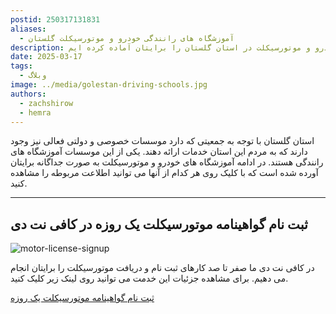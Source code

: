 ```yaml
---
postid: 250317131831
aliases:
  - آموزشگاه های رانندگی خودرو و موتورسیکلت گلستان
description: در این مقاله لیست کاملی از آموزشگاه های رانندگی خودرو و موتورسیکلت در استان گلستان را برایتان آماده کرده ایم.
date: 2025-03-17
tags:
  - وبلاگ
image: ../media/golestan-driving-schools.jpg
authors:
  - zachshirow
  - hemra
---
```


استان گلستان با توجه به جمعیتی که دارد موسسات خصوصی و دولتی فعالی نیز وجود دارند که به مردم این استان خدمات ارائه دهند. یکی از این موسسات آموزشگاه های رانندگی هستند. در ادامه آموزشگاه های خودرو و موتورسیکلت به صورت جداگانه برایتان آورده شده است که با کلیک روی  هر کدام از آنها می توانید اطلاعت مربوطه را مشاهده کنید. 

<BlogCardLink  id="golestan-car-driving-schools" collection="blog"  />

<BlogCardLink  id="golestan-motor-driving-schools" collection="blog"  />

---


## ثبت نام گواهینامه موتورسیکلت یک روزه در کافی نت دی

![motor-license-signup](../media/motor-license-signup.jpg)

در کافی نت دی ما صفر تا صد کارهای ثبت نام و دریافت موتورسیکلت را برایتان انجام می دهیم. برای مشاهده جزئیات این خدمت می توانید روی لینک زیر کلیک کنید. 

[ثبت نام گواهینامه موتورسیکلت یک روزه](../services/motor-license-signup.md)